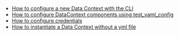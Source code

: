 <!--

---Import---
<DataContexts />

---Header---
## Data Contexts
-->
- [How to configure a new Data Context with the CLI](../../../guides/setup/configuring_data_contexts/how_to_configure_a_new_data_context_with_the_cli.md)
- [How to configure DataContext components using test_yaml_config](../../../guides/setup/configuring_data_contexts/how_to_configure_datacontext_components_using_test_yaml_config.md)
- [How to configure credentials](../../../guides/setup/configuring_data_contexts/how_to_configure_credentials.md)
- [How to instantiate a Data Context without a yml file](../../../guides/setup/configuring_data_contexts/how_to_instantiate_a_data_context_without_a_yml_file.md)
